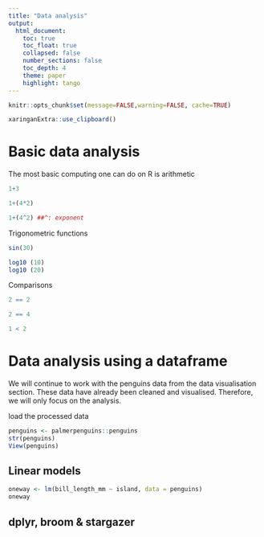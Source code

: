 ```yaml
---
title: "Data analysis"
output:
  html_document:
    toc: true
    toc_float: true
    collapsed: false
    number_sections: false
    toc_depth: 4
    theme: paper
    highlight: tango
---
```


```r
knitr::opts_chunk$set(message=FALSE,warning=FALSE, cache=TRUE)
```

```r
xaringanExtra::use_clipboard()
```
# Basic data analysis

The most basic computing one can do on R is arithmetic
```r
1+3

```
```r
1+(4*2)

```
```r
1+(4^2) ##^: exponent

```
Trigonometric functions
```r
sin(30)

```
```r
log10 (10)
log10 (20)

```
Comparisons 

```r
2 == 2

```
```r
2 == 4

```
```r
1 < 2

```


# Data analysis using a dataframe

We will continue to work with the penguins data from the data visualisation section. These data have already been cleaned and visualised. Therefore, we will only focus on the analysis. 

load the processed data

```r
penguins <- palmerpenguins::penguins
str(penguins)
View(penguins)
```

## Linear models
```r
oneway <- lm(bill_length_mm ~ island, data = penguins)
oneway
```
## dplyr, broom & stargazer